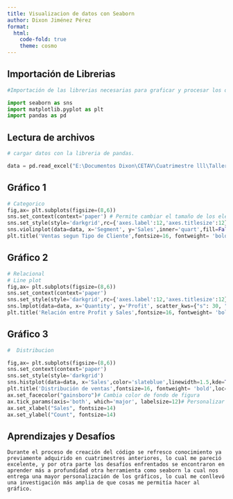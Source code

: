 ```yaml
---
title: Visualizacion de datos con Seaborn
author: Dixon Jiménez Pérez
format: 
  html:
    code-fold: true
    theme: cosmo
---
```


## Importación de Librerias ##
```python

#Importación de las librerias necesarias para graficar y procesar los datos.

import seaborn as sns
import matplotlib.pyplot as plt
import pandas as pd
```

## Lectura de archivos ##
```python
# cargar datos con la libreria de pandas.

data = pd.read_excel("E:\Documentos Dixon\CETAV\Cuatrimestre lll\Taller de visualización interactiva de datos II\Proyecto_Final_V1.xlsx")

```

## Gráfico 1 ##
```python
# Categorico
fig,ax= plt.subplots(figsize=(8,6))
sns.set_context(context='paper') # Permite cambiar el tamaño de los elemanto que integran el gráfico según la necesidad.
sns.set_style(style='darkgrid',rc={'axes.label':12,'axes.titlesize':12})# Configuramos el estilo del gráfico.
sns.violinplot(data=data, x='Segment', y='Sales',inner='quart',fill=False,palette='dark')
plt.title('Ventas segun Tipo de Cliente',fontsize=16, fontweight= 'bold',loc='center')
```

## Gráfico 2 ##
```python
# Relacional
# Line plot
fig,ax= plt.subplots(figsize=(8,6))
sns.set_context(context='paper')
sns.set_style(style='darkgrid',rc={'axes.label':12,'axes.titlesize':12})
sns.lmplot(data=data, x='Quantity', y='Profit', scatter_kws={"s": 30, "alpha": 0.5},line_kws={'color':'red','linewidth':2})
plt.title('Relación entre Profit y Sales',fontsize=16, fontweight= 'bold',loc='center')
```


## Gráfico 3 ##

```python
#  Distribucion

fig,ax= plt.subplots(figsize=(8,6))
sns.set_context(context='paper')
sns.set_style(style='darkgrid')
sns.histplot(data=data, x='Sales',color='slateblue',linewidth=1.5,kde=True)
plt.title('Distribución de ventas',fontsize=16, fontweight= 'bold',loc='center')# Título
ax.set_facecolor("gainsboro")# Cambia color de fondo de figura
ax.tick_params(axis='both', which='major', labelsize=12)# Personalizar etiquetas de ejes (x,y).
ax.set_xlabel("Sales", fontsize=14)
ax.set_ylabel("Count", fontsize=14)
```

## Aprendizajes y Desafíos ##
```text
Durante el proceso de creación del código se refresco conocimiento ya previamente adquirido en cuatrimestres anteriores, lo cual me pareció excelente, y por otra parte los desafíos enfrentados se encontraron en aprender más a profundidad otra herramienta como seaborn la cual nos entrega una mayor personalización de los gráficos, lo cual me conllevó una investigación más amplia de que cosas me permitía hacer al gráfico.
```
